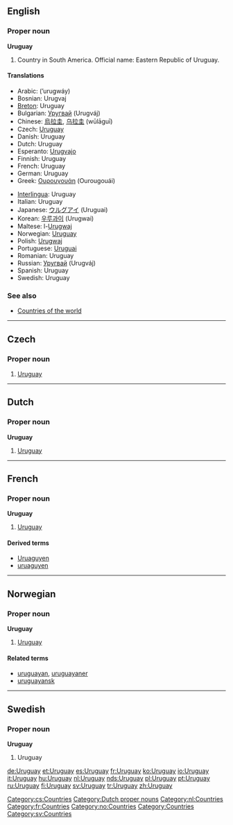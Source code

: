 ==English==
{{wikipedia}}

===Proper noun===
'''Uruguay'''

# Country in South America. Official name: Eastern Republic of Uruguay.

====Translations====
{{top}}
* Arabic: {{ARchar|[[اورجواي]]}} (’urugwáy) {{m}}
* Bosnian: Urugvaj {{m}}
* [[Breton]]: Uruguay
* Bulgarian: [[Уругвай]] (Urugváj)
* Chinese: [[烏拉圭]], [[乌拉圭]] (wūlāguī)
* Czech: [[#Czech|Uruguay]]
* Danish: Uruguay
* Dutch: Uruguay
* Esperanto: [[Urugvajo]]
* Finnish: Uruguay
* French: Uruguay {{m}}
* German: Uruguay
* Greek: [[Ουρουγουάη]] (Ourougouái) {{f}}
{{mid}}
* [[Interlingua]]: Uruguay
* Italian: Uruguay {{m}}
* Japanese: [[ウルグアイ]] (Uruguai)
* Korean: [[우루과이]] (Urugwai)
* Maltese: l-[[Urugwaj]]
* Norwegian: [[#Norwegian|Uruguay]]
* Polish: [[Urugwaj]] {{m}}
* Portuguese: [[Uruguai]] {{m}}
* Romanian: Uruguay {{n}}
* Russian: [[Уругвай]] (Urugváj) {{m}}
* Spanish: Uruguay {{m}}
* Swedish: Uruguay
{{bottom}}

===See also===
* [[Countries of the world]]

----

==Czech==

===Proper noun===
{{cs-proper noun|g=}}

# [[#English|Uruguay]]

[[Category:cs:Countries]]

----

==Dutch==

===Proper noun===
'''Uruguay''' {{n}}

# [[#English|Uruguay]]

[[Category:Dutch proper nouns]]
[[Category:nl:Countries]]

----

==French==

===Proper noun===
'''Uruguay''' {{m}}

# [[#English|Uruguay]]

====Derived terms====
* [[Uruaguyen]]
* [[uruaguyen]]

[[Category:fr:Countries]]

----

==Norwegian==

===Proper noun===
'''Uruguay'''

# [[#English|Uruguay]]

====Related terms====
* [[uruguayan]], [[uruguayaner]]
* [[uruguayansk]]

[[Category:no:Countries]]

----

==Swedish==

===Proper noun===
'''Uruguay'''

# Uruguay

[[Category:Countries]]
[[Category:sv:Countries]]

[[de:Uruguay]]
[[et:Uruguay]]
[[es:Uruguay]]
[[fr:Uruguay]]
[[ko:Uruguay]]
[[io:Uruguay]]
[[it:Uruguay]]
[[hu:Uruguay]]
[[nl:Uruguay]]
[[nds:Uruguay]]
[[pl:Uruguay]]
[[pt:Uruguay]]
[[ru:Uruguay]]
[[fi:Uruguay]]
[[sv:Uruguay]]
[[tr:Uruguay]]
[[zh:Uruguay]]